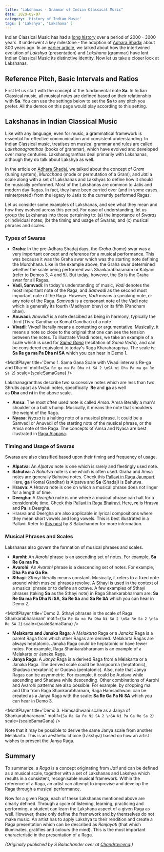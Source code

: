 ```yaml
---
title: "Lakshanas - Grammar of Indian Classical Music"
date: 2020-09-07
category: 'History of Indian Music'
tags: [ 'Lakshya', 'Lakshana' ]
---
```



Indian Classical Music has had a [long history](/learn/historical-milestones/) over a period of 2000 - 3000 years. It underwent a key milestone - the adoption of [Adhara Shadaj](/learn/adhara-shadaj/) about 800 years ago. In an [earlier article](/learn/what-is-classical/), we talked about how the intertwined evolution of
*Lakshya*
(presentation) and
*Lakshana*
(grammar) have lent Indian Classical Music its distinctive identity. Now let us take a closer look at Lakshanas.

## Reference Pitch, Basic Intervals and Ratios

First let us start with the concept of the fundamental note **Sa**. In Indian Classical music, all musical notes are defined based on their relationship with **Sa**. You can use the settings below to set the **Sa** to any pitch you prefer. All the demos on this page would play according to this setting.

<CommonPitch />

## Lakshanas in Indian Classical Music

Like with any language, even for music, a grammatical framework is essential for effective communication and consistent understanding. In Indian Classical music, treatises on musical grammar and rules are called
*Lakshanagranthas*
(books of grammar), which have evolved and developed over many centuries. Lakshanagranthas deal primarily with Lakshanas, although they do talk about Lakshya as well.

In the article on [Adhara Shadaj](/learn/adhara-shadaj/), we talked about the concept of
*Gram*
(tuning system),
*Murcchana*
(mode or permutation of a Gram), and
*Jati*
a scale along with a set of Lakshanas and Lakshyas to define how it should be musically performed. Most of the Lakshanas are common to Jatis and modern day Ragas. In fact, they have been carried over (and in some cases, reinterpreted) from the legacy to Jatis to the currently performed Ragas.

Let us consider some examples of Lakshanas, and see what they mean and how they evolved across this period. For ease of understanding, let us group the Lakshanas into those pertaining to: (a) the importance of
*Swaras*
or individual notes; (b) the timing and usage of Swaras; and (c) musical phrases and scales.

### Types of Swaras

-   **Graha**: In the pre-Adhara Shadaj days, the
*Graha*
(home) swar was a very important concept and reference for a musical performance. This was because it was the Graha swar which was the starting note defining the Murchhana. Like in the example above, the Graha swar determined whether the scale being performed was Shankarabharanam or Kalyani (refer to Demos 3, 4 and 5). But today, however, the *Sa* is the Graha swar for all Ragas.
-   **Vadi, Samvadi**: In today's understanding of music,
*Vadi*
denotes the most important note of the Raga, and
*Samvadi*
as the second most important note of the Raga. However,
*Vadi*
means a speaking note, or any note of the Raga.
*Samvadi*
is a consonant note of the Vadi note which is generally its fourth (Madhyam bhav) or its fifth (Pancham bhav).
-   **Anuvadi**:
*Anuvadi*
is a note descibed as being in harmony, typically the third (Tivra Gandhar or Komal Gandhar) of a note.
-   **Vivadi**:
*Vivadi*
literally means a contesting or argumentative. Musically, it means a note so close to the original that one can see the tension between the notes. To illustrate Vivadi notes, we take an example of a scale which is used for [*Sama Gana*](/learn/tuningsystems-1/) (recitation of
*Sama Veda*), and can be considered equivalent to today's Raga Kharaharapriya. The scale is:
**Sa Re ga ma Pa Dha ni SA**
which you can hear in Demo 1.

<MotifPlayer title='Demo 1. Sama Gana Scale with Vivadi intervals Re-ga and Dha-ni' motif={`Sa Re ga ma Pa Dha ni SA 2 \nSA ni Dha Pa ma ga Re Sa 2`} scale={scaleSamaGana} />

Lakshanagranthas describe two successive notes which are less than two Shrutis apart as Vivadi notes, specifically  **Re** and **ga** as well as **Dha** and **ni** in the above scale.

-   **Amsa**: The most often used note is called *Amsa*. Amsa literally a man's shoulder or a bull's hump. Musically, it means the note that shoulders the weight of the Raga.
-   **Nyasa**: *Nyasa* is a halting note of a musical phrase. It could be a Samvadi or Anuvadi of the starting note of the musical phrase, or the Amsa note of the Raga. The concepts of Amsa and Nyasa are best illustrated in [Raga Alapana](https://www.chandraveena.com/blog/raga-alapana/).

### Timing and Usage of Swaras

Swaras are also classified based upon their timing and frequency of usage.

-   **Alpatva**: An *Alpatva* note is one which is rarely and fleetingly used note.
-   **Bahutva**: A *Bahutva* note is one which is often used. Graha and Amsa notes are generally Bahutva notes. Check this [Pallavi in Raga Jaunpuri](https://www.youtube.com/watch?v=sldH_5uYvqc). Here, **ga** (Komal Gandhar) is Alpatva and **Sa** (Shadaj) is Bahutva.
-   **Hrasva**: A *Hrasva* note is one on which a musical phrase does not linger for a length of time.
-   **Deergha**: A *Deergha* note is one where a musical phrase can halt for a considerable time. Check this [Pallavi in Raga Bhairavi](https://www.youtube.com/watch?v=z4lz4pmswkw). Here, **re** is Hrasva and **Pa** is Deergha.
-   Hrasva and Deergha are also applicable in lyrical compositions where they mean short vowels and long vowels. This is best illustrated in a Pallavi. Refer to [this post](https://www.chandraveena.com/blog/pallavi/) by S Balachander for more information.

### Musical Phrases and Scales

Lakshanas also govern the formation of musical phrases and scales.

-   **Aarohi**: An *Aarohi* phrase is an ascending set of notes. For example,
**Sa Re Ga ma Pa**.
-   **Avarohi**: An *Avarohi* phrase is a descending set of notes. For example,
**Dha Pa ma Ga Re**.
-   **Sthayi**: *Sthayi* literally means constant. Musically, it refers to a fixed note around which musical phrases revolve. A Sthayi is used in the context of a musical phrase or to define an octave. A few examples of Sthayi phrases (taking **Sa** as the Sthayi note) in Raga Shankarabharnam are:
**Sa Re Ga ma Pa Dha Ni SA**,
**Sa Re Sa**
and
**Sa Re SA**
which you can hear in Demo 2.

<MotifPlayer title='Demo 2. Sthayi phrases in the scale of Raga Shankarabharanam' motif={`Sa Re Ga ma Pa Dha Ni SA 2 \nSa Re Sa 2 \nSa Re SA 2`} scale={scaleSamaGana} />

-   **Melakarta and Janaka Raga**: A *Melakarta* Raga or a *Janaka* Raga is a parent Raga from which other Ragas are derived. Melakarta Ragas are always heptatonic. Janaka Raga could be heptatonic or have fewer notes. For example, Raga Shankarabharanam is an example of a Melakarta or Janaka Raga.
-   **Janya Raga**: A *Janya* Raga is a derived Raga from a Melakarta or a Janaka Raga. The derived scale could be Sampoorna (heptatonic), Shadava (hexatonic) or Oudava (pentatonic). Also, note that Janya Ragas can be asymmetric. For example, it could be Audava while ascending and Shadava while descending. Other combinations of Aarohi and Avarohi patterns are also possible. For example, by dropping ma and Dha from Raga Shankarabharnam, Raga Hamsadhwani can be created as a Janya Raga with the scale:
**Sa Re Ga Pa Ni SA**
which you can hear in Demo 3.

<MotifPlayer title='Demo 3. Hamsadhwani scale as a Janya of Shankarabharanam.' motif={`Sa Re Ga Pa Ni SA 2 \nSA Ni Pa Ga Re Sa 2`} scale={scaleSamaGana} />

Note that it may be possible to derive the same Janya scale from another Melakarta. This is an aesthetic choice (Lakshya) based on how an artist wishes to present the Janya Raga.

## Summary

To summarize, a *Raga* is a concept originating from *Jati* and can be defined as a musical scale, together with a set of Lakshanas and Lakshya which results in a consistent, recognisable musical framework. Within the reference of a Raga, an artist can attempt to improvise and develop the Raga through a musical performance.

Now for a given Raga, each of these Lakshanas mentioned above are clearly defined. Through a cycle of listening, learning, practicing and performing, a student can learn the Lakshana aspect of a given Raga as well. However, these only define the framework and by themselves do not make music. An artist has to apply Lakshya to their rendition and create a Raga presentation which can be described as *Ranjayati* (that which illuminates, gratifies and colours the mind). This is the most important characteristic in the presentation of a Raga.

*(Originally published by S Balachander over at [Chandraveena](https://www.chandraveena.com/blog/grammar-of-music/).)*